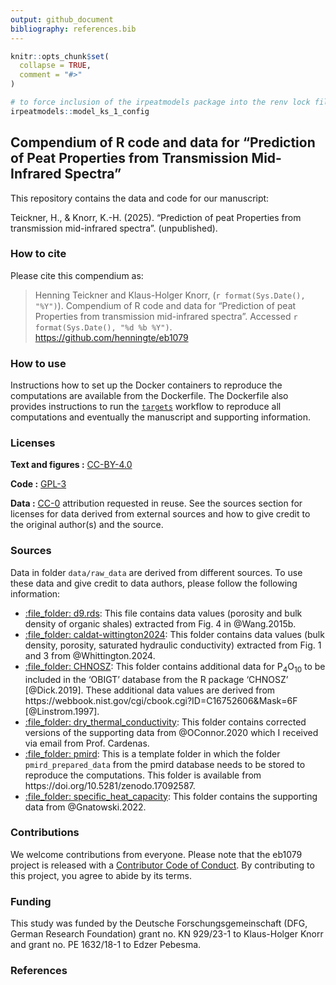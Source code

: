 ```yaml
---
output: github_document
bibliography: references.bib
---
```


<!-- README.md is generated from README.Rmd. Please edit that file -->

```r
knitr::opts_chunk$set(
  collapse = TRUE,
  comment = "#>"
)
```

```r
# to force inclusion of the irpeatmodels package into the renv lock file
irpeatmodels::model_ks_1_config
```


## Compendium of R code and data for "Prediction of Peat Properties from Transmission Mid-Infrared Spectra"

This repository contains the data and code for our manuscript:

Teickner, H., & Knorr, K.-H. (2025). "Prediction of peat Properties from transmission mid-infrared spectra". (unpublished).

### How to cite

Please cite this compendium as:

> Henning Teickner and Klaus-Holger Knorr, (`r format(Sys.Date(), "%Y")`). Compendium of R code and data for "Prediction of peat Properties from transmission mid-infrared spectra". Accessed `r format(Sys.Date(), "%d %b %Y")`. <https://github.com/henningte/eb1079>

### How to use

Instructions how to set up the Docker containers to reproduce the computations are available from the Dockerfile. The Dockerfile also provides instructions to run the [`targets`](https://github.com/ropensci/targets) workflow to reproduce all computations and eventually the manuscript and supporting information.

### Licenses

**Text and figures :**  [CC-BY-4.0](http://creativecommons.org/licenses/by/4.0/)

**Code :** [GPL-3](https://www.gnu.org/licenses/gpl-3.0.en.html)

**Data :** [CC-0](http://creativecommons.org/publicdomain/zero/1.0/) attribution requested in reuse. See the sources section for licenses for data derived from external sources and how to give credit to the original author(s) and the source.


### Sources

Data in folder `data/raw_data` are derived from different sources. To use these data and give credit to data authors, please follow the following information:

- [:file\_folder: d9.rds](data/raw_data/d9.rds): This file contains data values (porosity and bulk density of organic shales) extracted from Fig. 4 in @Wang.2015b.  
- [:file\_folder: caldat-wittington2024](data/raw_data/caldat-wittington2024): This folder contains data values (bulk density, porosity, saturated hydraulic conductivity) extracted from Fig. 1 and 3 from @Whittington.2024.  
- [:file\_folder: CHNOSZ](data/raw_data/CHNOSZ): This folder contains additional data for P$_4$O$_10$ to be included in the 'OBIGT' database from the R package 'CHNOSZ' [@Dick.2019]. These additional data values are derived from https://webbook.nist.gov/cgi/cbook.cgi?ID=C16752606&Mask=6F [@Linstrom.1997].  
- [:file\_folder: dry_thermal_conductivity](data/raw_data/dry_thermal_conductivity): This folder contains corrected versions of the supporting data from @OConnor.2020 which I received via email from Prof. Cardenas.  
- [:file\_folder: pmird](data/raw_data/pmird): This is a template folder in which the folder `pmird_prepared_data` from the pmird database needs to be stored to reproduce the computations. This folder is available from https://doi.org/10.5281/zenodo.17092587.
- [:file\_folder: specific_heat_capacity](data/raw_data/specific_heat_capacity): This folder contains the supporting data from @Gnatowski.2022.

### Contributions

We welcome contributions from everyone. Please note that the eb1079 project is released with a [Contributor Code of Conduct](https://contributor-covenant.org/version/2/0/CODE_OF_CONDUCT.html). By contributing to this project, you agree to abide by its terms.

### Funding

This study was funded by the Deutsche Forschungsgemeinschaft (DFG, German Research Foundation) grant no. KN 929/23-1 to Klaus-Holger Knorr and grant no. PE 1632/18-1 to Edzer Pebesma.

### References

